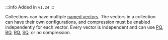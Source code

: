 :::info Added in `v1.24`
:::

Collections can have multiple [named vectors](/weaviate/config-refs/collections#named-vectors). The vectors in a collection can have their own configurations, and compression must be enabled independently for each vector. Every vector is independent and can use [PQ](/weaviate/configuration/compression/pq-compression), [BQ](/weaviate/configuration/compression/bq-compression), [RQ](/weaviate/configuration/compression/rq-compression), [SQ](/weaviate/configuration/compression/sq-compression), or no compression.
